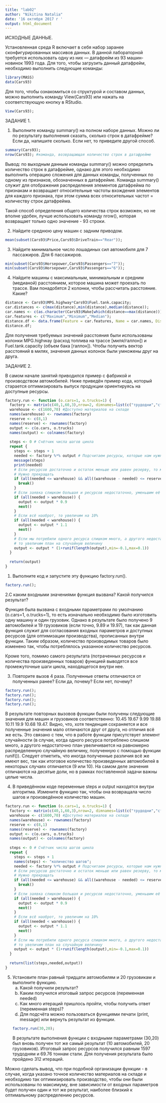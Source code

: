 ---
title: "lab02"
author: "Nikitina Natalia"
date: '16 октября 2017 г '
output: html_document
---
ИСХОДНЫЕ ДАННЫЕ.

Установленная среда R включает в себя набор заранее сконфигурированных массивов данных. В данной лабораторной требуется использовать одну из них — датафрейм из 93 машин-новинок 1993 года. Для того, чтобы загрузить данный датафрейм, необходимо выполнить следующие команды:
```{r}
library(MASS)
data(Cars93)
```
Для того, чтобы ознакомиться со структурой и составом данных, можно выполнить команду View(Cars93) или нажать на соответствующую кнопку в RStudio.
```{r}
View(Cars93);
```

ЗАДАНИЕ 1.

1. Выполните команду summary() на полном наборе данных. Можно ли по результату выполнения сказать, сколько строк в датафрейме? Если да, напишите сколько. Если нет, то приведите другой способ.
```{r}
summary(Cars93);
nrow(Cars93); #команда, возвращающая количество строк в датафрейме
```
Вывод: по выходным данным команды summary() можно определить количество строк в датафрейме, однако для этого необходимо выполнить операцию сложения для данных команды, полученных по одному из признаков, обозначенных в датафрейме. Команда summary() служит для отображения распределения элементов датафрейма по признакам и возвращает относительные частоты вхождения элементов для каждого признака, при этом сумма всех относительных частот = количеству строк датафрейма.

Такой способ определения общего количества строк возможен, но не вполне удобен, лучше использовать команду nrow(), которая возвращает только одно значение - 93 строки.

2. Найдите среднюю цену машин с задним приводом.
```{r}
mean(subset(Cars93$Price,Cars93$DriveTrain=="Rear"));
```

3. Найдите минимальное число лошадиных сил автомобиля для 7 пассажиров. Для 6 пассажиров.
```{r}
min(subset(Cars93$Horsepower,Cars93$Passengers=="7"));
min(subset(Cars93$Horsepower,Cars93$Passengers=="6"));
```

4. Найдите машины с максимальным, минимальным и средним (медианой) расстоянием, которое машина может проехать по трассе. Вам понадобятся 2 колонки, чтобы рассчитать расстояние. Какие?
```{r}
distance <- Cars93$MPG.highway*Cars93$Fuel.tank.capacity;
car.distances <- c(max(distance),min(distance),median(distance));
car.names <- c(as.character(Cars93$Make[which(distance==max(distance))]),as.character(Cars93$Make[which(distance==min(distance))]),as.character(Cars93$Make[which(distance==median(distance))]));
car.features <- c("Maximum","Minimum","Median");
distance.df <- data.frame(Feature = car.features, Name = car.names, Distance=car.distances);
distance.df;
```
Для получения требуемых значений расстояния были использованы колонки MPG.highway (расход топлива на трассе [миля/галлон]) и Fuel.tank.capacity (объем бака [галлон]). Чтобы получить вектор расстояний в милях, значения данных колонок были умножены друг на друга.

ЗАДАНИЕ 2. 

В самом начале занятий приводился пример с фабрикой и производством автомобилей. Ниже приведён пример кода, который старается оптимизировать выпуск продукции ориентируясь на доступные ресурсы.
```{r}
factory.run <- function (o.cars=1, o.trucks=1) {
  factory <- matrix(c(40,1,60,3),nrow=2, dimnames=list(c("трудодни","сталь"),c("автомобили","грузовики")))
  warehouse <- c(1600,70) #Доступно материалов на складе
  names(warehouse) <- rownames(factory)
  reserve <- c(8,1)
  names(reserve) <- rownames(factory)
  output <- c(o.cars, o.trucks)
  names(output) <- colnames(factory)
  
  steps <- 0 # Счётчик числа шагов цикла
  repeat {
    steps <- steps + 1
    needed <- factory %*% output # Подсчитаем ресурсы, которые нам нужны для производства требуемого кол-ва машин
    message(steps)
    print(needed)
    # Если ресурсов достаточно и остаток меньше или равен резерву, то мы произвели максимум возможного.
    # Нужно прекращать
    if (all(needed <= warehouse) && all((warehouse - needed) <= reserve)) {
      break()
    }
    # Если заявка слишком большая и ресурсов недостаточно, уменьшим её на 10%
    if (all(needed > warehouse)) {
      output <- output * 0.9
      next()
    }
    # Если всё наоброт, то увеличим на 10%
    if (all(needed < warehouse)) {
      output <- output * 1.1
      next()
    }
    # Если мы потребили одного ресурса слишком много, а другого недостаточно,
    # то увеличим план на случайную величину
    output <- output * (1+runif(length(output),min=-0.1,max=0.1))
  }
  
  return(output)
}
```

1. Выполните код и запустите эту функцию factory.run().
```{r}
factory.run();
```

2.С каким входными значениями функция вызвана? Какой получился результат?

Функция была вызвана с входными параметрами по умолчанию (o.cars=1, o.trucks=1), то есть изначально необходимо было изготовить одну машину и один грузовик. Однако в результате было получено 9 автомобилей и 19 грузовиков (если точно, 9.89 и 19.97), так как данная функция служит для согласования входных параметров и доступных ресурсов (для оптимизации производства), прописанных внутри функции. Таким образом, количество производимых товаров было изменено так, чтобы потреблялось указанное количество ресурсов.

Кроме того, помимо самого результата (потраченных ресурсов и количества произведенных товаров) функцией выводятся все промежуточные шаги цикла, находящегося внутри нее.

3. Повторите вызов 4 раза. Полученные ответы отличаются от полученных ранее? Если да, почему? Если нет, почему?
```{r}
factory.run();
factory.run();
factory.run();
factory.run();
```
В результате повторных вызовов функции были получены следующие значения для машин и грузовиков соответственно:
10.45 19.67
9.99 19.88
10.11 19.9
10.68 19.47.
Видно, что, хотя тенденция сохраняется и все полученные значения мало отличаются друг от друга, но отличия всё же есть. Это связано с тем, что в работе функции присутствует элемент случайности (в случае, когда одного ресурса потреблено слишком много, а другого недостаточно план увеличивается на равномерно распределенную случайную величину, полученную с помощью функции runif()). Следует отметить, что иногда полученные различия всё же имеют вес, так как итоговое количество произведенных автомобилей в некоторых случаях отличается (9 или 10). На самом деле значения отличаются на десятые доли, но в рамках поставленной задачи важны целые числа.

4. В приведённом коде переменные steps и output находятся внутри алгоритма. Измените функцию так, чтобы она возвращала число шагов и произведённое количество машин.
```{r}
factory.run <- function (o.cars=1, o.trucks=1) {
  factory <- matrix(c(40,1,60,3),nrow=2, dimnames=list(c("трудодни","сталь"),c("автомобили","грузовики")))
  warehouse <- c(1600,70) #Доступно материалов на складе
  names(warehouse) <- rownames(factory)
  reserve <- c(8,1)
  names(reserve) <- rownames(factory)
  output <- c(o.cars, o.trucks)
  names(output) <- colnames(factory)
  
  steps <- 0 # Счётчик числа шагов цикла
  repeat {
    steps <- steps + 1
    names(steps) <- "количество шагов";
    needed <- factory %*% output # Подсчитаем ресурсы, которые нам нужны для производства требуемого кол-ва машин
    # Если ресурсов достаточно и остаток меньше или равен резерву, то мы произвели максимум возможного.
    # Нужно прекращать
    if (all(needed <= warehouse) && all((warehouse - needed) <= reserve)) {
      break()
    }
    # Если заявка слишком большая и ресурсов недостаточно, уменьшим её на 10%
    if (all(needed > warehouse)) {
      output <- output * 0.9
      next()
    }
    # Если всё наоброт, то увеличим на 10%
    if (all(needed < warehouse)) {
      output <- output * 1.1
      next()
    }
    # Если мы потребили одного ресурса слишком много, а другого недостаточно,
    # то увеличим план на случайную величину
    output <- output * (1+runif(length(output),min=-0.1,max=0.1))
  }
  
  return(list(steps,needed,output))
}
```


5. Установите план равный тридцати автомобилям и 20 грузовикам и выполните функцию.
    a. Какой получили результат?
    b. Каким получился итоговый запрос ресурсов (переменная needed)
    c. Как много итераций пришлось пройти, чтобы получить ответ (переменная steps)?
    d. Для подсчёта можно пользоваться функциями печати (print, message) или вернуть результат из функции.
```{r}
factory.run(30,20);
```
В результате выполнения функции с входными параметрами (30,20) был вновь получен тот же самый результат (10 автомобилей, 20 грузовиков). Итоговый запрос ресурсов получился равным 1597 трудодням и 69.76 тоннам стали. Для получения результата было пройдено 312 итераций.

Можно сделать вывод, что при подобной организации функции - в случае, когда указано точное количество материалов на складе и необходимо так оптимизировать производство, чтобы они были использованы по максимуму, вне зависимости от входных параметров будет получен один и тот же результат, наиболее близкий к оптимальному распределению ресурсов.
